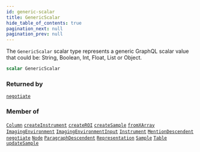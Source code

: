 ```yaml
---
id: generic-scalar
title: GenericScalar
hide_table_of_contents: true
pagination_next: null
pagination_prev: null
---
```








The `GenericScalar` scalar type represents a generic
GraphQL scalar value that could be:
String, Boolean, Int, Float, List or Object.

```graphql
scalar GenericScalar
```




### Returned by

[`negotiate`](/docs/schemas/mikro/mutations/negotiate)  <Badge class="secondary" text="mutation"/>

### Member of

[`Column`](/docs/schemas/mikro/objects/column)  <Badge class="secondary" text="object"/><Bullet />[`createInstrument`](/docs/schemas/mikro/mutations/create-instrument)  <Badge class="secondary" text="mutation"/><Bullet />[`createROI`](/docs/schemas/mikro/mutations/create-roi)  <Badge class="secondary" text="mutation"/><Bullet />[`createSample`](/docs/schemas/mikro/mutations/create-sample)  <Badge class="secondary" text="mutation"/><Bullet />[`fromXArray`](/docs/schemas/mikro/mutations/from-xarray)  <Badge class="secondary" text="mutation"/><Bullet />[`ImagingEnvironment`](/docs/schemas/mikro/objects/imaging-environment)  <Badge class="secondary" text="object"/><Bullet />[`ImagingEnvironmentInput`](/docs/schemas/mikro/inputs/imaging-environment-input)  <Badge class="secondary" text="input"/><Bullet />[`Instrument`](/docs/schemas/mikro/objects/instrument)  <Badge class="secondary" text="object"/><Bullet />[`MentionDescendent`](/docs/schemas/mikro/objects/mention-descendent)  <Badge class="secondary" text="object"/><Bullet />[`negotiate`](/docs/schemas/mikro/mutations/negotiate)  <Badge class="secondary" text="mutation"/><Bullet />[`Node`](/docs/schemas/mikro/interfaces/node)  <Badge class="secondary" text="interface"/><Bullet />[`ParagraphDescendent`](/docs/schemas/mikro/objects/paragraph-descendent)  <Badge class="secondary" text="object"/><Bullet />[`Representation`](/docs/schemas/mikro/objects/representation)  <Badge class="secondary" text="object"/><Bullet />[`Sample`](/docs/schemas/mikro/objects/sample)  <Badge class="secondary" text="object"/><Bullet />[`Table`](/docs/schemas/mikro/objects/table)  <Badge class="secondary" text="object"/><Bullet />[`updateSample`](/docs/schemas/mikro/mutations/update-sample)  <Badge class="secondary" text="mutation"/>



